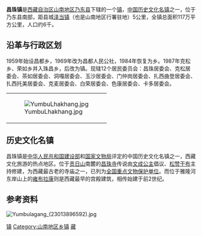 {{中国乡级行政区
| 行政区全称 = 昌珠镇
| 景观照片文件名 =
| 景观照片描述 =
| 汉语拼音 = 
| 上级行政区 = [[西藏自治区|西藏自治区]][[乃东县|乃东县]]
| 行政区类别 = [[镇|镇]]
| 行政区划代码 = 542221101
| 地理坐标 = {{coord|29.1918|N|91.7716|E|display=inline,title|scale:30000_region:CN}}
| 总面积 = 117[[平方公里|平方公里]]
| 户籍人口 = 
| 户籍人口年份 =
| 常住人口 = 6399人<ref>第五次人口普查数，据中国统计出版社《[http://www.stats.gov.cn/tjshujia/dzcbw/t20050302_402232604.htm 中国乡、镇、街道人口资料] {{webarchive|url=https://web.archive.org/web/20081202052516/http://www.stats.gov.cn/tjshujia/dzcbw/t20050302_402232604.htm |date=2008-12-02 }}》光盘</ref>
| 常住人口年份 = 2000年
| 人口密度 = 
| 领导人职务1 =
| 领导人姓名1 =
| 领导人职务2 =
| 领导人姓名2 =
| 行政区划 = 12[[居委会|居委会]]
| 官方网站 =
| 政府驻地 =
| 邮政编码 =
| 毗邻行政区 = [[乃东县|乃东县]][[泽当镇|泽当镇]]、[[颇章乡|颇章乡]]，[[琼结县|琼结县]][[拉玉乡|拉玉乡]]
| 位置图文件名 = 
| 位置图描述 = 
}}
'''昌珠镇'''是[[西藏自治区|西藏自治区]][[山南地区|山南地区]][[乃东县|乃东县]]下辖的一个[[镇|镇]]，[[中国历史文化名镇|中国历史文化名镇]]之一，位于乃东县南部，距县城[[泽当镇|泽当镇]]（也是山南地区行署驻地）5公里，全镇总面积117万平方公里，人口约6千。

==沿革与行政区划==
1959年始设昌都乡，1969年改为昌都人民公社，1984年恢复为乡。1987年克松乡、荣如乡并入珠昌乡，后改为镇。现辖12个居民委员会：昌珠居委会、克松居委会、茶如居委会、洞嘎居委会、玉沙居委会、门仲岗居委会、扎西曲登居委会、扎西托美居委会、克麦居委会、白荣居委会、色康居委会、卡多居委会。

{| border=0 style="float: right"
|[[File:YumbuLhakhang.jpg|thumb]]
|}
==历史文化名镇==
昌珠镇是[[中华人民共和国建设部|中华人民共和国建设部]]和[[中国国家文物局|国家文物局]]评定的中国历史文化名镇之一，西藏文化旅游的热点地区。位于[[贡日山|贡日山]]南麓的[[昌珠寺|昌珠寺]]传说由[[文成公主|文成公主]]倡议、[[松赞干布|松赞干布]]主持修建，为西藏最古老的寺庙之一，已列为[[全国重点文物保护单位|全国重点文物保护单位]]。而位于雅隆河东岸山上的[[雍布拉康|雍布拉康]]则是西藏最早的宫殿建筑，相传始建于前2世纪。

==参考资料==
<div class="references-small">
<references />
</div>
[[Image:Yumbulagang_(23013896592).jpg|thumb]]
{{乃东县行政区划}}
{{中国历史文化名镇}}
[[Category:乃东区|镇]]
[[Category:山南地区乡镇|Category:山南地区乡镇]]
[[Category:中国历史文化名镇|藏]]